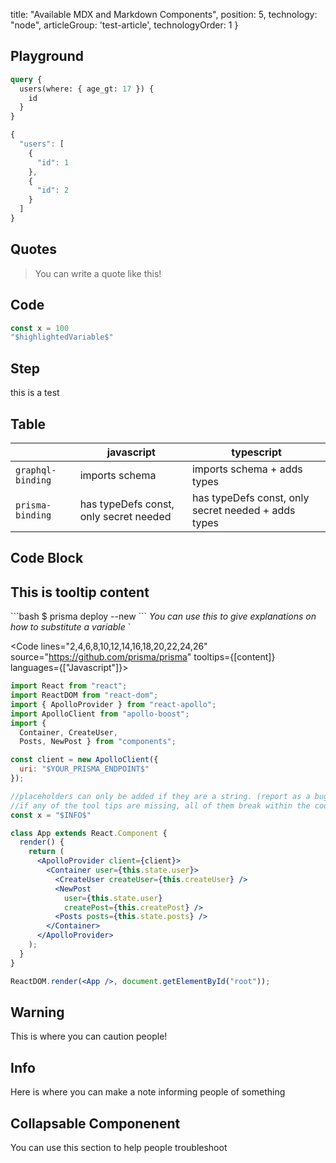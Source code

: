 
  title: "Available MDX and Markdown Components",
  position: 5,
  technology: "node",
  articleGroup: 'test-article',
  technologyOrder: 1
}

## Playground

<Playground playgroundLink="https://api.graph.cool/simple/v1/asdf">

```graphql
query {
  users(where: { age_gt: 17 }) {
    id
  }
}
```
```js
{
  "users": [
    {
      "id": 1
    },
    {
      "id": 2
    }
  ]
}
```

</Playground>

## Quotes

> You can write a quote like this!

## Code

```jsx
const x = 100
"$highlightedVariable$"
```

## Step
<Step title="Here is how you can label individual steps">

this is a test
</Step>

## Table


|                 | javascript                             | typescript                                          |
|-----------------|----------------------------------------|-----------------------------------------------------|
| `graphql-binding` | imports schema                         | imports schema + adds types                         |
| `prisma-binding`  | has typeDefs const, only secret needed | has typeDefs const, only secret needed + adds types |

## Code Block
  ## This is tooltip content
  \`\`\`bash
  $ prisma deploy --new
  \`\`\`
  *You can use this to give explanations on how to substitute a variable*
`


<Code lines="2,4,6,8,10,12,14,16,18,20,22,24,26" source="https://github.com/prisma/prisma" tooltips={[content]} languages={["Javascript"]}>

```jsx
import React from "react";
import ReactDOM from "react-dom";
import { ApolloProvider } from "react-apollo";
import ApolloClient from "apollo-boost";
import {
  Container, CreateUser,
  Posts, NewPost } from "components";

const client = new ApolloClient({
  uri: "$YOUR_PRISMA_ENDPOINT$"
});

//placeholders can only be added if they are a string. (report as a bug)
//if any of the tool tips are missing, all of them break within the code. Every tool tip needs to have its content in the form of a javascript variable and mentioned in the tooltip array. 
const x = "$INFO$"

class App extends React.Component {
  render() {
    return (
      <ApolloProvider client={client}>
        <Container user={this.state.user}>
          <CreateUser createUser={this.createUser} />
          <NewPost
            user={this.state.user}
            createPost={this.createPost} />
          <Posts posts={this.state.posts} />
        </Container>
      </ApolloProvider>
    );
  }
}

ReactDOM.render(<App />, document.getElementById("root"));
```

</Code>

## Warning
<Warning>

This is where you can caution people!

</Warning>

## Info 
<Info>
Here is where you can make a note informing people of something
</Info> 


## Collapsable Componenent
<Collapse title="Common issues with this command">

You can use this section to help people troubleshoot
</Collapse>


